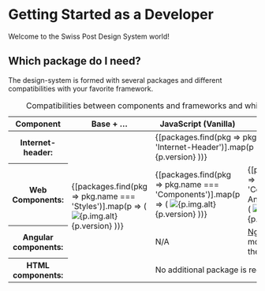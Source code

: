 
<Meta of={DeveloperStories} />

# Getting Started as a Developer

<p className="lead">Welcome to the Swiss Post Design System world!</p>

## Which package do I need?

The design-system is formed with several packages and different compatibilities with your favorite framework.

<div
  className="table-responsive"
  style={{ '--post-docs-tile-size': '100px', '--post-docs-tile-rg-size': '100px' }}
>
  <table className="table table-bordered">
    <caption className="visually-hidden">
      Compatibilities between components and frameworks and which package is needed
    </caption>
    <colgroup>
      <col style={{ width: '25%' }} />
      <col style={{ width: '15%' }} />
      <col style={{ width: '20%' }} />
      <col style={{ width: '20%' }} />
      <col style={{ width: '20%' }} />
    </colgroup>
    <thead>
      <tr>
        <th scope="col">Component</th>
        <th scope="col">Base + …</th>
        <th scope="col">JavaScript (Vanilla)</th>
        <th scope="col">Angular</th>
        <th scope="col">React</th>
      </tr>
    </thead>
    <tbody>
      <tr>
        <th scope="row" className="text-start fw-normal">
          Internet-header:
          <developer-list-component packageType={PackageType.InternetHeader}></developer-list-component>
        </td>
        <td rowSpan="4">
          {[packages.find(pkg => pkg.name === 'Styles')].map(p => (
            <ti-le
              title={p.name}
              href={p.link.docs.href}
              ariaLabel={p.link.docs.ariaLabel}
              key={p.name}
            >
              <img src={p.img.src} alt={p.img.alt} />
              <span>{p.version}</span>
            </ti-le>
          ))}
        </td>
        <td colSpan="2">
          <div style={{ display: 'flex', justifyContent: 'center' }}>
            {[packages.find(pkg => pkg.name === 'Internet-Header')].map(p => (
              <ti-le
                title={p.name}
                href={p.link.docs.href}
                ariaLabel={p.link.docs.ariaLabel}
                key={p.name}
              >
                <img src={p.img.src} alt={p.img.alt} />
                <span>{p.version}</span>
              </ti-le>
            ))}
          </div>
        </td>
        <td>TBD</td>
      </tr>
      <tr>
        <th scope="row" className="text-start fw-normal">
          Web Components:
          <developer-list-component packageType={PackageType.Wc}></developer-list-component>
        </td>
        <td>
          {[packages.find(pkg => pkg.name === 'Components')].map(p => (
            <ti-le
              title={p.name}
              href={p.link.docs.href}
              ariaLabel={p.link.docs.ariaLabel}
              key={p.name}
            >
              <img src={p.img.src} alt={p.img.alt} />
              <span>{p.version}</span>
            </ti-le>
          ))}
        </td>
        <td>
          {[packages.find(pkg => pkg.name === 'Components for Angular')].map(p => (
            <ti-le
              title={p.name}
              href={p.link.docs.href}
              ariaLabel={p.link.docs.ariaLabel}
              key={p.name}
            >
              <img src={p.img.src} alt={p.img.alt} />
              <span>{p.version}</span>
            </ti-le>
          ))}
        </td>
        <td>TBD</td>
      </tr>
      <tr>
        <th scope="row" className="text-start fw-normal">
          Angular components:
          <developer-list-component packageType={PackageType.Angular}></developer-list-component>
        </td>
        <td>N/A</td>
        <td>
          <a href="https://ng-bootstrap.github.io">Ng-Bootstrap</a> module specific to the component
        </td>
        <td>N/A</td>
      </tr>
      <tr>
        <th scope="row" className="text-start fw-normal">
          HTML components:
          <developer-list-component packageType={PackageType.Html}></developer-list-component>
        </td>
        <td colSpan="3" >
          No additional package is required
        </td>
      </tr>
    </tbody>
  </table>
</div>
